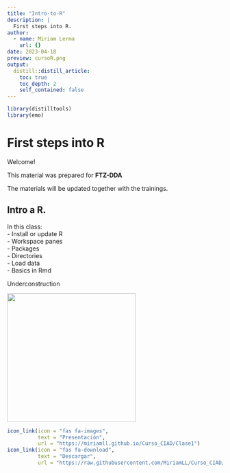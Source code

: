 ```yaml
---
title: "Intro-to-R"
description: |
  First steps into R.
author:
  - name: Miriam Lerma
    url: {}
date: 2023-04-18
preview: cursoR.png
output:
  distill::distill_article:
    toc: true
    toc_depth: 2
    self_contained: false
---
```


```r
library(distilltools)
library(emo)
```

# First steps into R

Welcome!

This material was prepared for **FTZ-DDA**

The materials will be updated together with the trainings.

## Intro a R.
In this class: <br>
- Install or update R  
- Workspace panes  
- Packages  
- Directories  
- Load data  
- Basics in Rmd  



Underconstruction

<html>
<body>
   <left>
      <a href="https://miriamll.github.io/Curso_CIAD/Clase1"><img src="https://media.tenor.com/MRCIli40TYoAAAAi/under-construction90s-90s.gif" style="width:300px"></a>
   </left>
</body>
</html>

```r
icon_link(icon = "fas fa-images",
          text = "Presentación",
          url = "https://miriamll.github.io/Curso_CIAD/Clase1")
icon_link(icon = "fas fa-download",
          text = "Descargar",
          url = "https://raw.githubusercontent.com/MiriamLL/Curso_CIAD/main/Pdfs/Clase1-Intro.pdf")
```

